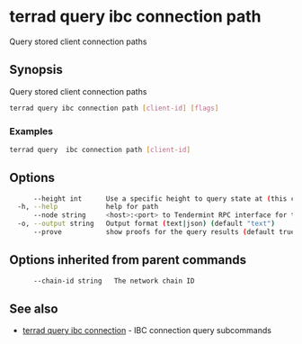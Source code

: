 # terrad query ibc connection path

Query stored client connection paths

## Synopsis

Query stored client connection paths

```sh Terrad
terrad query ibc connection path [client-id] [flags]
```

### Examples

```sh Terrad
terrad query  ibc connection path [client-id]
```

## Options

```sh Terrad
      --height int      Use a specific height to query state at (this can error if the node is pruning state)
  -h, --help            help for path
      --node string     <host>:<port> to Tendermint RPC interface for this chain (default "tcp://localhost:26657")
  -o, --output string   Output format (text|json) (default "text")
      --prove           show proofs for the query results (default true)
```

## Options inherited from parent commands

```sh Terrad
      --chain-id string   The network chain ID
```

## See also

* [terrad query ibc connection](terrad_query_ibc_connection.mdx)	 - IBC connection query subcommands


